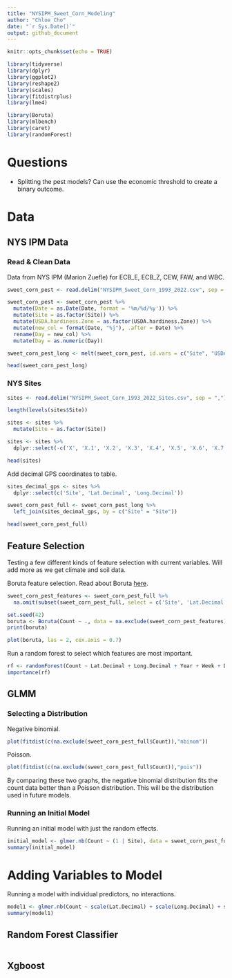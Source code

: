 ```yaml
---
title: "NYSIPM_Sweet_Corn_Modeling"
author: "Chloe Cho"
date: "`r Sys.Date()`"
output: github_document
---
```


```r
knitr::opts_chunk$set(echo = TRUE)

library(tidyverse)
library(dplyr)
library(ggplot2)
library(reshape2)
library(scales)
library(fitdistrplus)
library(lme4)

library(Boruta)
library(mlbench)
library(caret)
library(randomForest)

```

# Questions

- Splitting the pest models? Can use the economic threshold to create a binary outcome. 

# Data

## NYS IPM Data

### Read & Clean Data 

Data from NYS IPM (Marion Zuefle) for ECB_E, ECB_Z, CEW, FAW, and WBC. 

```r

sweet_corn_pest <- read.delim("NYSIPM_Sweet_Corn_1993_2022.csv", sep = ",")

sweet_corn_pest <- sweet_corn_pest %>% 
  mutate(Date = as.Date(Date, format = '%m/%d/%y')) %>%
  mutate(Site = as.factor(Site)) %>%
  mutate(USDA.hardiness.Zone = as.factor(USDA.hardiness.Zone)) %>%
  mutate(new_col = format(Date, "%j"), .after = Date) %>%
  rename(Day = new_col) %>%
  mutate(Day = as.numeric(Day)) 

sweet_corn_pest_long <- melt(sweet_corn_pest, id.vars = c("Site", "USDA.hardiness.Zone", "Lat", "Long", "Year", "Week", "Date", "Day"), measure.vars = c("ECB.E", "ECB.Z", "CEW", "FAW", "WBC"), variable.name = 'Pest', value.name = 'Count')

head(sweet_corn_pest_long)

```

### NYS Sites

```r

sites <- read.delim("NYSIPM_Sweet_Corn_1993_2022_Sites.csv", sep = ",")

length(levels(sites$Site))

sites <- sites %>% 
  mutate(Site = as.factor(Site)) 

sites <- sites %>%
  dplyr::select(-c('X', 'X.1', 'X.2', 'X.3', 'X.4', 'X.5', 'X.6', 'X.7'))

head(sites)

```

Add decimal GPS coordinates to table. 

```r

sites_decimal_gps <- sites %>%
  dplyr::select(c('Site', 'Lat.Decimal', 'Long.Decimal'))

sweet_corn_pest_full <- sweet_corn_pest_long %>%
  left_join(sites_decimal_gps, by = c("Site" = "Site"))

head(sweet_corn_pest_full)

```

## Feature Selection 

Testing a few different kinds of feature selection with current variables. Will add more as we get climate and soil data. 

Boruta feature selection. Read about Boruta [here](https://towardsdatascience.com/boruta-explained-the-way-i-wish-someone-explained-it-to-me-4489d70e154a).

```r

sweet_corn_pest_features <- sweet_corn_pest_full %>%
  na.omit(subset(sweet_corn_pest_full, select = c('Site', 'Lat.Decimal', 'Long.Decimal', 'Year', 'Week', 'Date', 'Day', 'Pest', 'Count')))

set.seed(42)
boruta <- Boruta(Count ~ ., data = na.exclude(sweet_corn_pest_features), doTrace = 2, maxRuns = 500)
print(boruta)

plot(boruta, las = 2, cex.axis = 0.7)

```

Run a random forest to select which features are most important. 

```r

rf <- randomForest(Count ~ Lat.Decimal + Long.Decimal + Year + Week + Date + Day + Pest, data = sweet_corn_pest_features, ntree = 500)
importance(rf)

```


## GLMM

### Selecting a Distribution

Negative binomial. 

```r

plot(fitdist(c(na.exclude(sweet_corn_pest_full$Count)),"nbinom"))

```

Poisson. 

```r

plot(fitdist(c(na.exclude(sweet_corn_pest_full$Count)),"pois"))

```

By comparing these two graphs, the negative binomial distribution fits the count data better than a Poisson distribution. This will be the distribution used in future models. 

### Running an Initial Model

Running an initial model with just the random effects.

```r

initial_model <- glmer.nb(Count ~ (1 | Site), data = sweet_corn_pest_full)
summary(initial_model)

```

# Adding Variables to Model

Running a model with individual predictors, no interactions. 

```r

model1 <- glmer.nb(Count ~ scale(Lat.Decimal) + scale(Long.Decimal) + scale(Year) + scale(Day) + (1 | Site), data = sweet_corn_pest_full)
summary(model1)

```

## Random Forest Classifier 

```r



```


## Xgboost 










